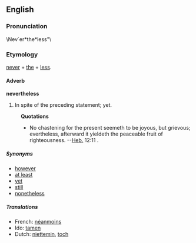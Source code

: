 ==English==

===Pronunciation===
\Nev`er*the*less"\

===Etymology===
[[never]] + [[the]] + [[less]].

====Adverb====
'''nevertheless'''
# In spite of the preceding statement; yet.
:'''Quotations'''
:*No chastening for the present seemeth to be joyous, but grievous; evertheless, afterward it yieldeth the peaceable fruit of righteousness. --[[Heb.]] 12:11 .

=====Synonyms=====
*[[however]]
*[[at least]]
*[[yet]]
*[[still]]
*[[nonetheless]]

=====Translations=====
*French: [[néanmoins]]
*Ido: [[tamen]]
*Dutch: [[niettemin]], [[toch]]